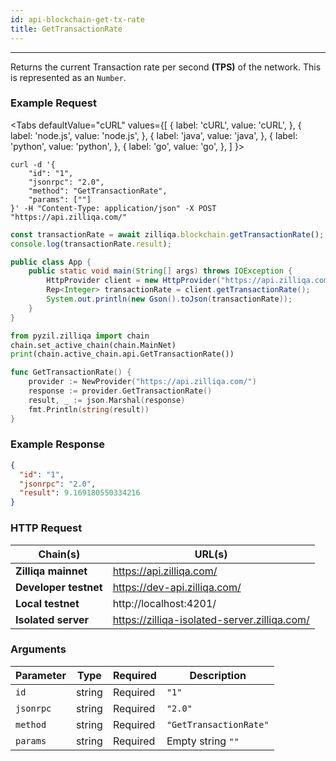 ```yaml
---
id: api-blockchain-get-tx-rate
title: GetTransactionRate
---
```


---
Returns the current Transaction rate per second **(TPS)** of the network. This is represented as an `Number`.

### Example Request



<Tabs
  defaultValue="cURL"
  values={[
    { label: 'cURL', value: 'cURL', },
    { label: 'node.js', value: 'node.js', },
    { label: 'java', value: 'java', },
    { label: 'python', value: 'python', },
    { label: 'go', value: 'go', },
  ]
}>

<TabItem value="cURL">

```shell
curl -d '{
    "id": "1",
    "jsonrpc": "2.0",
    "method": "GetTransactionRate",
    "params": [""]
}' -H "Content-Type: application/json" -X POST "https://api.zilliqa.com/"
```
</TabItem>
<TabItem value="node.js">

```js
const transactionRate = await zilliqa.blockchain.getTransactionRate();
console.log(transactionRate.result);
```
</TabItem>
<TabItem value="java">

```java
public class App {
    public static void main(String[] args) throws IOException {
        HttpProvider client = new HttpProvider("https://api.zilliqa.com/");
        Rep<Integer> transactionRate = client.getTransactionRate();
        System.out.println(new Gson().toJson(transactionRate));
    }
}
```
</TabItem>
<TabItem value="python">

```python
from pyzil.zilliqa import chain
chain.set_active_chain(chain.MainNet)
print(chain.active_chain.api.GetTransactionRate())
```
</TabItem>

<TabItem value="go">

```go
func GetTransactionRate() {
	provider := NewProvider("https://api.zilliqa.com/")
	response := provider.GetTransactionRate()
	result, _ := json.Marshal(response)
	fmt.Println(string(result))
}
```
</TabItem>
</Tabs>



### Example Response

```json
{
  "id": "1",
  "jsonrpc": "2.0",
  "result": 9.169180550334216
}
```

### HTTP Request

| Chain(s)              | URL(s)                       |
| --------------------- | ---------------------------- |
| **Zilliqa mainnet**   | https://api.zilliqa.com/     |
| **Developer testnet** | https://dev-api.zilliqa.com/ |
| **Local testnet**     | http://localhost:4201/       |
| **Isolated server**   | https://zilliqa-isolated-server.zilliqa.com/ |

### Arguments

| Parameter | Type   | Required | Description            |
| --------- | ------ | -------- | ---------------------- |
| `id`      | string | Required | `"1"`                  |
| `jsonrpc` | string | Required | `"2.0"`                |
| `method`  | string | Required | `"GetTransactionRate"` |
| `params`  | string | Required | Empty string `""`      |